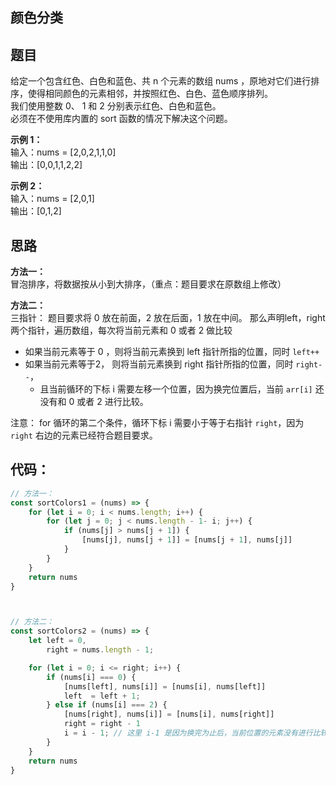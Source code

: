 ## 颜色分类

<TitleMsg
    link='https://leetcode.cn/problems/sort-colors/description/'
    level='middle'
    title='No.75 颜色分类'
/>


## 题目
给定一个包含红色、白色和蓝色、共 n 个元素的数组 nums ，原地对它们进行排序，使得相同颜色的元素相邻，并按照红色、白色、蓝色顺序排列。  
我们使用整数 0、 1 和 2 分别表示红色、白色和蓝色。  
必须在不使用库内置的 sort 函数的情况下解决这个问题。  


**示例 1：**  
输入：nums = [2,0,2,1,1,0]  
输出：[0,0,1,1,2,2]  

**示例 2：**  
输入：nums = [2,0,1]  
输出：[0,1,2]  

## 思路
**方法一：**  
冒泡排序，将数据按从小到大排序，（重点：题目要求在原数组上修改）

**方法二：**  
三指针：
题目要求将 0 放在前面，2 放在后面，1 放在中间。
那么声明left，right 两个指针，遍历数组，每次将当前元素和 0 或者 2 做比较
- 如果当前元素等于 0 ，则将当前元素换到 left 指针所指的位置，同时 `left++`
- 如果当前元素等于2， 则将当前元素换到 right 指针所指的位置，同时 `right--`，
    - 且当前循环的下标 i 需要左移一个位置，因为换完位置后，当前 `arr[i]` 还没有和 0 或者 2 进行比较。

注意： for 循环的第二个条件，循环下标 i 需要小于等于右指针 `right`，因为 `right` 右边的元素已经符合题目要求。




## 代码：
```javascript
// 方法一：
const sortColors1 = (nums) => {
    for (let i = 0; i < nums.length; i++) {
        for (let j = 0; j < nums.length - 1- i; j++) {
            if (nums[j] > nums[j + 1]) {
                [nums[j], nums[j + 1]] = [nums[j + 1], nums[j]]
            }
        }
    }
    return nums
}



// 方法二：
const sortColors2 = (nums) => {
    let left = 0,
        right = nums.length - 1;

    for (let i = 0; i <= right; i++) {
        if (nums[i] === 0) {
            [nums[left], nums[i]] = [nums[i], nums[left]]
            left  = left + 1;
        } else if (nums[i] === 2) {
            [nums[right], nums[i]] = [nums[i], nums[right]]
            right = right - 1
            i = i - 1; // 这里 i-1 是因为换完为止后，当前位置的元素没有进行比较。
        }
    }
    return nums
}
```